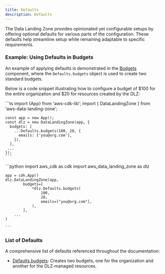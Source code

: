 ```yaml
---
title: Defaults
description: Defaults
---
```


The Data Landing Zone provides opinionated yet configurable setups by offering optional defaults for various
parts of the configuration. These defaults help streamline setup while remaining adaptable to specific requirements.

### Example: Using Defaults in Budgets

An example of applying defaults is demonstrated in the [Budgets](/components/account-management/budgets#defaults)
component, where the `Defaults.budgets` object is used to create two standard budgets.

Below is a code snippet illustrating how to configure a budget of $100 for the entire organization and $20 for
resources created by the DLZ:

<DualCode>
  <Fragment slot="ts">
    ```ts
    import {App} from 'aws-cdk-lib';
    import { DataLandingZone } from 'aws-data-landing-zone';

    const app = new App();
    const dlz = new DataLandingZone(app, {
      budgets: [
        ...Defaults.budgets(100, 20, {
          emails: ['you@org.com'],
        }),
      ],
     ...
    });
    ```
  </Fragment>
  <Fragment slot="python">
    ```python
    import aws_cdk as cdk
    import aws_data_landing_zone as dlz

    app = cdk.App()
    dlz.DataLandingZone(app,
            budgets=[
                *dlz.Defaults.budgets(
                    100,
                    20,
                    emails=["you@org.com"],
                ),
            ],
        ...
    )

    ```
  </Fragment>
</DualCode>

### List of Defaults

A comprehensive list of defaults referenced throughout the documentation:

- [Defaults.budgets](/components/account-management/budgets#defaults): Creates two budgets, one for the organization
and another for the DLZ-managed resources.
